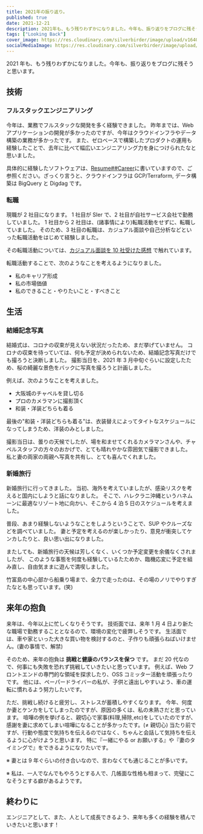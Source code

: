 ```yaml
---
title: 2021年の振り返り。
published: true
date: 2021-12-21
description: 2021年も、もう残りわずかになりました。今年も、振り返りをブログに残そうと思います。技術 フルスタックエンジニアリング 今年は、業務でフルスタックな開発を多く経験できました。
tags: ["Looking Back"]
cover_image: https://res.cloudinary.com/silverbirder/image/upload/v1640236996/silver-birder.github.io/blog/okinawa_photo.jpg
socialMediaImage: https://res.cloudinary.com/silverbirder/image/upload/v1640236996/silver-birder.github.io/blog/okinawa_photo.jpg
---
```


2021 年も、もう残りわずかになりました。今年も、振り返りをブログに残そうと思います。

## 技術

### フルスタックエンジニアリング

今年は、業務でフルスタックな開発を多く経験できました。
昨年までは、Web アプリケーションの開発が多かったのですが、今年はクラウドインフラやデータ構築の業務が多かったです。
また、ゼロベースで構築したプロダクトの運用も経験したことで、去年に比べて幅広いエンジニアリング力を身につけられたなと思いました。

具体的に経験したソフトウェアは、[Resume##Career](../../../resume/index.mdxx)に書いていますので、ご参照ください。ざっくり言うと、クラウドインフラは GCP/Terraform, データ構築は BigQuery と Digdag です。

### 転職

現職が 2 社目になります。
1 社目が SIer で、2 社目が自社サービス会社で勤務していました。
1 社目から 2 社目は、(諸事情により)転職活動をせずに、転職していました。
そのため、3 社目の転職は、カジュアル面談や自己分析などといった転職活動をはじめて経験しました。

その転職活動については、[カジュアル面談を 10 社受けた感想](../my_feedback_after_taking_casual_interviews_with_10_companies_in_2_months/index.mdxx) で触れています。

転職活動することで、次のようなことを考えるようになりました。

- 私のキャリア形成
- 私の市場価値
- 私のできること・やりたいこと・すべきこと

## 生活

### 結婚記念写真

結婚式は、コロナの収束が見えない状況だったため、まだ挙げていません。
コロナの収束を待っていては、何も予定が決められないため、結婚記念写真だけでも撮ろうと決断しました。
撮影当日を、2021 年 3 月中旬ぐらいに設定したため、桜の綺麗な景色をバックに写真を撮ろうと計画しました。

例えば、次のようなことを考えました。

- 大阪城のチャペルを貸し切る
- プロのカメラマンに撮影頂く
- 和装・洋装どちらも着る

最後の"和装・洋装どちらも着る"は、衣装替えによってタイトなスケジュールになってしまうため、洋装のみとしました。

撮影当日は、曇りの天候でしたが、場を和ませてくれるカメラマンさんや、チャペルスタッフの方々のおかげで、とても晴れやかな雰囲気で撮影できました。
私と妻の両家の両親へ写真を共有し、とても喜んでくれました。

### 新婚旅行

新婚旅行に行ってきました。
当初、海外を考えていましたが、感染リスクを考えると国内にしようと話になりました。
そこで、ハレクラニ沖縄というハネムーンに最適なリゾート地に向かい、そこから 4 泊 5 日のスケジュールを考えました。

普段、あまり経験しないようなことをしようということで、SUP やクルーズなどを調べていました。
妻と予定を考えるのが楽しかったり、意見が衝突してケンカしたりと、良い思い出になりました。

またしても、新婚旅行の天候は芳しくなく、いくつか予定変更を余儀なくされましたが、
このような事態を何度も経験しているたためか、臨機応変に予定を組み直し、自由気ままに遊んで満喫しました。

竹富島の中心部から船乗り場まで、全力で走ったのは、その場のノリでやりすぎたなとも思っています。(笑)

## 来年の抱負

来年は、今年以上に忙しくなりそうです。
技術面では、来年 1 月 4 日より新たな職場で勤務することとなるので、環境の変化で疲弊しそうです。
生活面では、車や家といった大きな買い物を検討するのと、子作りも頑張らねばいけません。(妻の事情で、解禁)

そのため、来年の抱負は **挑戦と健康のバランスを保つ** です。
まだ 20 代なので、何事にも失敗を恐れず挑戦していきたいと思っています。
例えば、Web フロントエンドの専門的な領域を探求したり、OSS コミッター活動を頑張ったりです。
他には、ペーパードライバーの私が、子供と遠出しやすいよう、車の運転に慣れるよう努力したいです。

ただ、挑戦し続けると疲労し、ストレスが蓄積しやすくなります。
今年、何度か妻とケンカをしてしまったのですが、原因の多くは、私の未熟さだと思っています。
喧嘩の例を挙げると、親切心で家事(料理,掃除,etc)をしていたのですが、感謝を妻に求めてしまい喧嘩になることが多かったです。(≠ 親切心)
当たり前ですが、行動や態度で気持ちを伝えるのではなく、ちゃんと会話して気持ちを伝えるように心がけようと思います。
特に『一緒にやる or お願いする』や『妻のタイミングで』をできるようになりたいです。

※ 妻とは 9 年ぐらいの付き合いなので、言わなくても通じることが多いです。

※ 私は、一人でなんでもやろうとする人で、几帳面な性格も相まって、完璧にこなそうとする癖があるようです。

## 終わりに

エンジニアとして、また、人として成長できるよう、来年も多くの経験を積んでいきたいと思います！
